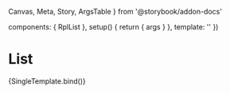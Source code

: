   Canvas,
  Meta,
  Story,
  ArgsTable
} from '@storybook/addon-docs'

  components: { RplList },
  setup() {
    return { args }
  },
  template: '<RplList v-bind="args" />'
})

<Meta title='WIP/Components/List' component={RplList} />

# List

<ArgsTable of={RplList} />

<Canvas>
  <Story
    name='Default'
    play={a11yStoryCheck}
    args={{
      items: [
        { text: 'This is the first anchor link', url: '#', items: [
          { text: 'This is sub heading following first anchor link', url: '#' }
        ]},
        { text: 'Second link to extra content', url: '#' },
        { text: 'Third link goes here', url: '#' },
        { text: 'Link to additional content', url: '#' },
        { text: 'Another link to extra content', url: '#', items: [
          { text: 'This is another sub heading', url: '#' },
          { text: 'And another sub heading', url: '#' },
        ]},
        { text: 'This is another link', url: '#' }
      ]
    }}
  >
    {SingleTemplate.bind()}
  </Story>
</Canvas>
